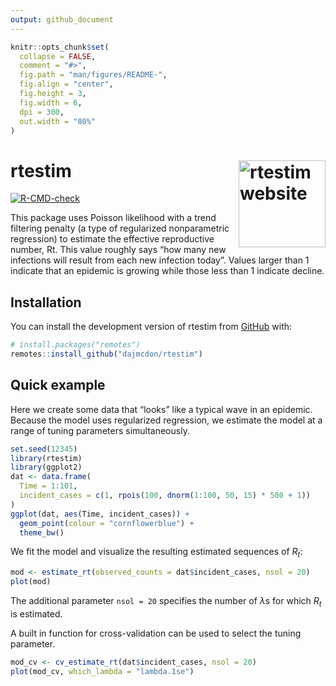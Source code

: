 ```yaml
---
output: github_document
---
```


<!-- README.md is generated from README.Rmd. Please edit that file -->

```r
knitr::opts_chunk$set(
  collapse = FALSE,
  comment = "#>",
  fig.path = "man/figures/README-",
  fig.align = "center",
  fig.height = 3,
  fig.width = 6,
  dpi = 300,
  out.width = "80%"
)
```

# rtestim <a href="https://dajmcdon.github.io/rtestim/"><img src="man/figures/logo.png" align="right" height="139" alt="rtestim website" /></a>

<!-- badges: start -->
[![R-CMD-check](https://github.com/dajmcdon/rtestim/actions/workflows/R-CMD-check.yaml/badge.svg)](https://github.com/dajmcdon/rtestim/actions/workflows/R-CMD-check.yaml)
<!-- badges: end -->

This package uses Poisson likelihood with a trend filtering penalty (a type of 
regularized nonparametric regression)
to estimate the effective reproductive number, Rt.
This value roughly says "how many new infections will result from
each new infection today". Values larger than 1 indicate that an 
epidemic is growing while those less than 1 indicate decline.

## Installation

You can install the development version of rtestim from [GitHub](https://github.com/) with:

``` r
# install.packages("remotes")
remotes::install_github("dajmcdon/rtestim")
```

## Quick example

Here we create some data that "looks" like a typical wave in an epidemic.
Because the model uses regularized regression, we estimate the model
at a range of tuning parameters simultaneously. 

```r
set.seed(12345)
library(rtestim)
library(ggplot2)
dat <- data.frame(
  Time = 1:101,
  incident_cases = c(1, rpois(100, dnorm(1:100, 50, 15) * 500 + 1))
)
ggplot(dat, aes(Time, incident_cases)) +
  geom_point(colour = "cornflowerblue") +
  theme_bw()
```

We fit the model and visualize the resulting estimated sequences of $R_t$:

```r
mod <- estimate_rt(observed_counts = dat$incident_cases, nsol = 20)
plot(mod)
```

The additional parameter `nsol = 20` specifies the number of 
$\lambda$s for which $R_t$ is estimated.

A built in function for cross-validation can be used to select the
tuning parameter.

```r
mod_cv <- cv_estimate_rt(dat$incident_cases, nsol = 20)
plot(mod_cv, which_lambda = "lambda.1se")
```

